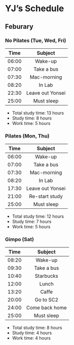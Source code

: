 # YJ's Schedule

## Feburary

### No Pilates (Tue, Wed, Fri)

Time | Subject
:---: | :------:
06:00 | Wake-up
07:00 | Take a bus
07:30 | Mac-morning
08:20 | In Lab
22:30 | Leave out Yonsei
25:00 | Must sleep

* Total study time: 13 hours
* Study time: 8 hours
* Work time: 5 hours

### Pilates (Mon, Thu)

Time | Subject
:---: | :------:
06:00 | Wake-up
07:00 | Take a bus
07:30 | Mac-morning
08:20 | In Lab
17:30 | Leave out Yonsei
21:00 | Re-start study
25:00 | Must sleep

* Total study time: 12 hours
* Study time: 7 hours
* Work time: 5 hours

### Gimpo (Sat)

Time | Subject
:---: | :------:
08:20 | Wake-up
09:30 | Take a bus
10:40 | Starbucks
12:00 | Lunch
13:20 | Caffe
20:00 | Go to SC2
24:00 | Come back home
25:00 | Must sleep

* Total study time: 8 hours
* Study time: 4 hours
* Work time: 4 hours